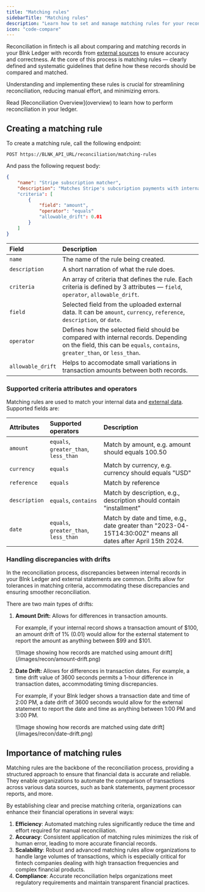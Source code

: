 ```yaml
---
title: "Matching rules"
sidebarTitle: "Matching rules"
description: "Learn how to set and manage matching rules for your reconciliation process."
icon: "code-compare"
---
```



Reconciliation in fintech is all about comparing and matching records in your Blnk Ledger with records from [external sources](external-data) to ensure accuracy and correctness. At the core of this process is matching rules — clearly defined and systematic guidelines that define how these records should be compared and matched.

Understanding and implementing these rules is crucial for streamlining reconciliation, reducing manual effort, and minimizing errors.

<Note>
    Read [Reconciliation Overview](overview) to learn how to perform reconciliation in your ledger.
</Note>

## Creating a matching rule

To create a matching rule, call the following endpoint:

```
POST https://BLNK_API_URL/reconciliation/matching-rules
```

And pass the following request body:

```json Request
{
    "name": "Stripe subscription matcher",
    "description": "Matches Stripe's subcsription payments with internal records"
    "criteria": [
        {
            "field": "amount",
            "operator": "equals"
            "allowable_drift": 0.01
        }
    ]
}
```

| Field | Description |
| :--- | :--- |
| `name` | The name of the rule being created. |
| `description` | A short narration of what the rule does. |
| `criteria` | An array of criteria that defines the rule. Each criteria is defined by 3 attributes — `field`, `operator`, `allowable_drift`. |
| `field` | Selected field from the uploaded external data. It can be `amount`, `currency`, `reference`, `description`, or `date`. |
| `operator` | Defines how the selected field should be compared with internal records. Depending on the field, this can be `equals`, `contains`, `greater_than`, or `less_than`. |
| `allowable_drift` | Helps to accomodate small variations in transaction amounts between both records. |

### Supported criteria attributes and operators

Matching rules are used to match your internal data and [external data](external-data). Supported fields are:

| Attributes | Supported operators | Description |
| :--- | :--- | :--- |
| `amount` | `equals`, `greater_than`, `less_than` | Match by amount, e.g. amount should equals 100.50 |
| `currency` | `equals` | Match by currency, e.g. currency should equals "USD" |
| `reference` | `equals` | Match by reference |
| `description` | `equals`, `contains` | Match by description, e.g., description should contain "installment" |
| `date` | `equals`, `greater_than`, `less_than` | Match by date and time, e.g., date greater than "2023-04-15T14:30:00Z" means all dates after April 15th 2024. |

### Handling discrepancies with drifts

In the reconciliation process, discrepancies between internal records in your Blnk Ledger and external statements are common. Drifts allow for tolerances in matching criteria, accommodating these discrepancies and ensuring smoother reconciliation. 

There are two main types of drifts:

1. **Amount Drift:** Allows for differences in transaction amounts. 

    For example, if your internal record shows a transaction amount of \$100, an amount drift of 1% (0.01) would allow for the external statement to report the amount as anything between \$99 and \$101.

    <Frame caption="Amount is matched +/- $22 (1% of the amount)">
      ![Image showing how records are matched using amount drift](/images/recon/amount-drift.png)
    </Frame>

2. **Date Drift:** Allows for differences in transaction dates. For example, a time drift value of 3600 seconds permits a 1-hour difference in transaction dates, accommodating timing discrepancies.
    
    For example, if your Blnk ledger shows a transaction date and time of 2:00 PM, a date drift of 3600 seconds would allow for the external statement to report the date and time as anything between 1:00 PM and 3:00 PM.

    <Frame caption="Date is matched +/- 1 hour.">
      ![Image showing how records are matched using date drift](/images/recon/date-drift.png)
    </Frame>

## Importance of matching rules

Matching rules are the backbone of the reconciliation process, providing a structured approach to ensure that financial data is accurate and reliable. They enable organizations to automate the comparison of transactions across various data sources, such as bank statements, payment processor reports, and more. 

By establishing clear and precise matching criteria, organizations can enhance their financial operations in several ways:

1. **Efficiency**: Automated matching rules significantly reduce the time and effort required for manual reconciliation.
2. **Accuracy**: Consistent application of matching rules minimizes the risk of human error, leading to more accurate financial records.
3. **Scalability**: Robust and advanced matching rules allow organizations to handle large volumes of transactions, which is especially critical for fintech companies dealing with high transaction frequencies and complex financial products.
4. **Compliance**: Accurate reconciliation helps organizations meet regulatory requirements and maintain transparent financial practices.

<NeedHelp />